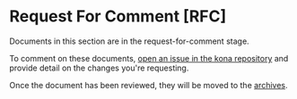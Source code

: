 # Request For Comment [RFC]

Documents in this section are in the request-for-comment stage.

To comment on these documents, [open an issue in the kona repository](https://github.com/op-rs/kona/issues/new)
and provide detail on the changes you're requesting.

Once the document has been reviewed, they will be moved to the [archives](../archives/intro.mdx).
